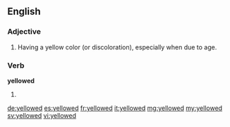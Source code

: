 ==English==

===Adjective===
{{en-adj}}

# Having a yellow color (or discoloration), especially when due to age.

===Verb===
'''yellowed'''

# {{past of|yellow}}

[[de:yellowed]]
[[es:yellowed]]
[[fr:yellowed]]
[[it:yellowed]]
[[mg:yellowed]]
[[my:yellowed]]
[[sv:yellowed]]
[[vi:yellowed]]